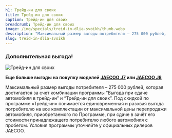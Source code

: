 ```yaml
---
h1: Трейд-ин для своих
title: Трейд-ин для своих
caption: Трейд-ин для своих
breadcrumb: Трейд-ин для своих
image: /img/specials/treid-in-dlia-svoikh/thumb.webp
description: "Максимальный размер выгоды потребителя – 275 000 рублей, которая достигается за счет комбинации программы “Выгода при сдаче автомобиля в трейд-ин” и “Трейд-ин для своих”."
slug: treid-in-dlia-svoikh
---
```



### **Дополнительная выгода!**

<picture>
	<source media="(min-width: 640px)" srcset="/img/specials/treid-in-dlia-svoikh/banner.webp" />
	<source media="(min-width: 320px)" srcset="/img/specials/treid-in-dlia-svoikh/thumb.webp" />
	<img src="/img/specials/treid-in-dlia-svoikh/banner.webp" class="w-full mb-10" alt="Трейд-ин для своих" />
</picture>

**Еще больше выгоды на покупку моделей <a href="/models/j7/">JAECOO J7</a> или <a href="/models/j8/">JAECOO J8</a>**

Максимальный размер выгоды потребителя – 275 000 рублей, которая достигается за счет комбинации программы “Выгода при сдаче автомобиля в трейд-ин” и “Трейд-ин для своих”. Под скидкой по программе «Трейд-ин» понимается единовременная и разовая выгода потребителю на все комплектации от максимальной цены перепродажи автомобиля, приобретаемого по Программе, при сдаче в зачёт его стоимости принадлежащего потребителю любого автомобиля с пробегом. Условия программы уточняйте у официальных дилеров JAECOO.

<SpecialSalonsInfo dataFormName="Узнать подробнее. Трейд-ин для своих" />